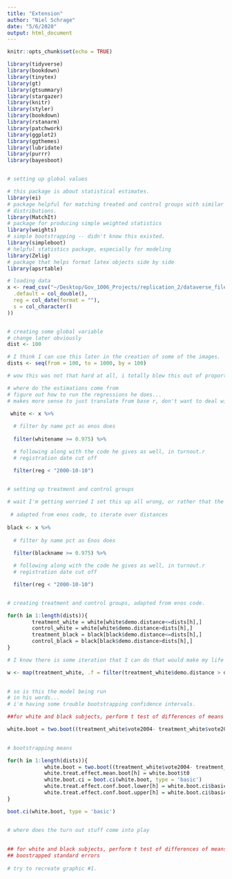 ```yaml
---
title: "Extension"
author: "Niel Schrage"
date: "5/6/2020"
output: html_document
---
```


```r
knitr::opts_chunk$set(echo = TRUE)

library(tidyverse)
library(bookdown)
library(tinytex)
library(gt)
library(gtsummary)
library(stargazer)
library(knitr)
library(styler)
library(bookdown)
library(rstanarm)
library(patchwork)
library(ggplot2)
library(ggthemes)
library(lubridate)
library(purrr)
library(bayesboot)


# setting up global values

# this package is about statistical estimates.
library(ei)
# package helpful for matching treated and control groups with similar covariate
# distributions.
library(MatchIt)
# package for producing simple weighted statistics
library(weights)
# simple bootstrapping -- didn't know this existed.
library(simpleboot)
# helpful statistics package, especially for modeling
library(Zelig)
# package that helps format latex objects side by side
library(apsrtable)

```

```r

# loading data
x <- read_csv("~/Desktop/Gov_1006_Projects/replication_2/dataverse_files/data.turnout.csv", col_types = cols(
  .default = col_double(),
  reg = col_date(format = ""),
  s = col_character()
)) 



```

```r

# creating some global variable 
# change later obviously
dist <- 100

# I think I can use this later in the creation of some of the images. 
dists <- seq(from = 100, to = 1000, by = 100)

# wow this was not that hard at all, i totally blew this out of proportion... 

# where do the estimations come from
# figure out how to run the regressions he does... 
# makes more sense to just translate from base r, don't want to deal with drama again... 

 white <- x %>% 
  
  # filter by name pct as enos does
  
  filter(whitename >= 0.975) %>% 

  # following along with the code he gives as well, in turnout.r 
  # registration date cut off

  filter(reg < "2000-10-10") 
 

# setting up treatment and control groups

# wait I'm getting worried I set this up all wrong, or rather that the design of my extension is insufficient.
 
 # adapted from enos code, to iterate over distances 
 
black <- x %>% 
  
  # filter by name pct as Enos does
  
  filter(blackname >= 0.975) %>% 

  # following along with the code he gives as well, in turnout.r 
  # registration date cut off

  filter(reg < "2000-10-10")


# creating treatment and control groups, adapted from enos code.

for(h in 1:length(dists)){
      	treatment_white = white[white$demo.distance<=dists[h],]
      	control_white = white[white$demo.distance>dists[h],]
      	treatment_black = black[black$demo.distance<=dists[h],]
      	control_black = black[black$demo.distance>dists[h],] 
}

# I know there is some iteration that I can do that would make my life so much 

w <- map(treatment_white, .f = filter(treatment_white$demo.distance > dist))
 

# so is this the model being run
# in his words... 
# i'm having some trouble bootstrapping confidence intervals. 

##for white and black subjects, perform t test of differences of means with boostrapped standard errors 

white.boot = two.boot((treatment_white$vote2004- treatment_white$vote2000),(control_white$vote2004- control_white$vote2000),mean, R = 1000, na.rm=T)
  

# bootstrapping means

for(h in 1:length(dists)){
			white.boot = two.boot((treatment_white$vote2004- treatment_white$vote2000),(control_white$vote2004- control_white$vote2000),mean, R = 1000, na.rm=T)
			white.treat.effect.mean.boot[h] = white.boot$t0
			white.boot.ci = boot.ci(white.boot, type = 'basic')
			white.treat.effect.conf.boot.lower[h] = white.boot.ci$basic[4]
			white.treat.effect.conf.boot.upper[h] = white.boot.ci$basic[5]
}

boot.ci(white.boot, type = 'basic')


# where does the turn out stuff come into play
  
  
## for white and black subjects, perform t test of differences of means with
## boostrapped standard errors
  
# try to recreate graphic #1. 


  


  
```

```r

```

